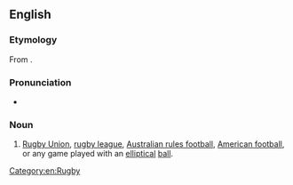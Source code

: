 ==English==

===Etymology===
From {{compound|en|egg|ball}}.

===Pronunciation===
* {{audio|en|En-au-eggball.ogg|Audio (AU)}}

===Noun===
{{en-noun|-}}

# {{lb|en|British|slang}} [[Rugby Union]], [[rugby league]], [[Australian rules football]], [[American football]], or any game played with an [[elliptical]] [[ball]].

[[Category:en:Rugby]]